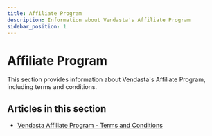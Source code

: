 ```yaml
---
title: Affiliate Program
description: Information about Vendasta's Affiliate Program
sidebar_position: 1
---
```


# Affiliate Program

This section provides information about Vendasta's Affiliate Program, including terms and conditions.

## Articles in this section

- [Vendasta Affiliate Program - Terms and Conditions](/administration/my-account/affiliate-program/vendasta-affiliate-program-terms-and-conditions)